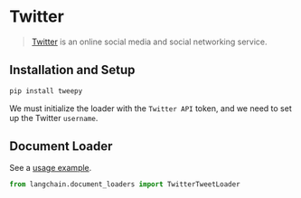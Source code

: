 # Twitter

>[Twitter](https://twitter.com/) is an online social media and social networking service.


## Installation and Setup

```bash
pip install tweepy
```

We must initialize the loader with the `Twitter API` token, and we need to set up the Twitter `username`.


## Document Loader

See a [usage example](/docs/modules/data_io/document_loaders/integrations/twitter.ipynb).

```python
from langchain.document_loaders import TwitterTweetLoader
```
